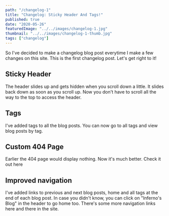 ```yaml
---
path: "/changelog-1"
title: "Changelog: Sticky Header And Tags!"
published: true
date: "2020-05-26"
featuredImage: "../../images/changelog-1.jpg"
thumbnail: "../../images/changelog-1-thumb.jpg"
tags: ["changelog"]
---
```



So I've decided to make a changelog blog post everytime I make a few changes on this site. This is the first changelog post. Let's get 
right to it!

## Sticky Header
The header slides up and gets hidden when you scroll down a little. It slides back down as soon as you scroll up. Now you don't have 
to scroll all the way to the top to access the header.

## Tags
I've added tags to all the blog posts. You can now go to <Link to="/tags">all tags</Link> and view blog posts by tag.

## Custom 404 Page
Earlier the 404 page would display nothing. Now it's much better. Check it out <Link to="/404">here</Link>

## Improved navigation
I've added links to previous and next blog posts, home and all tags at the end of each blog post. In case you didn't know, you can click
on "Inferno's Blog" in the header to go home too. There's some more navigation links here and there in the site.